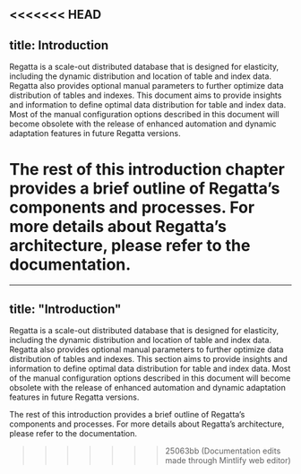 <<<<<<< HEAD
---
title: Introduction
---

Regatta is a scale-out distributed database that is designed for elasticity, including the dynamic distribution and location of table and index data.  Regatta also provides optional manual parameters to further optimize data distribution of tables and indexes.  This document aims to provide insights and information to define optimal data distribution for table and index data.  Most of the manual configuration options described in this document will become obsolete with the release of enhanced automation and dynamic adaptation features in future Regatta versions.

The rest of this introduction chapter provides a brief outline of Regatta’s components and processes.  For more details about Regatta’s architecture, please refer to the documentation.
=======
---
title: "Introduction"
---

Regatta is a scale-out distributed database that is designed for elasticity, including the dynamic distribution and location of table and index data.  Regatta also provides optional manual parameters to further optimize data distribution of tables and indexes.  This section aims to provide insights and information to define optimal data distribution for table and index data.  Most of the manual configuration options described in this document will become obsolete with the release of enhanced automation and dynamic adaptation features in future Regatta versions.

The rest of this introduction provides a brief outline of Regatta’s components and processes.  For more details about Regatta’s architecture, please refer to the documentation.
>>>>>>> 25063bb (Documentation edits made through Mintlify web editor)
